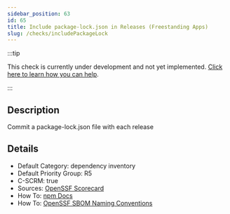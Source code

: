 ```yaml
---
sidebar_position: 63
id: 65
title: Include package-lock.json in Releases (Freestanding Apps)
slug: /checks/includePackageLock
---
```


<!-- BANNER:START -->
:::tip

This check is currently under development and not yet implemented. [Click here to learn how you can help](/contribute).

:::
<!-- BANNER:END -->

<!-- DESCRIPTION:START -->
## Description
Commit a package-lock.json file with each release
<!-- DESCRIPTION:END -->

<!-- DETAILS:START -->
## Details
- Default Category: dependency inventory
- Default Priority Group: R5
- C-SCRM: true
- Sources: [OpenSSF Scorecard](https://github.com/ossf/scorecard/blob/main/docs/checks.md#sbom)
- How To: [npm Docs](https://docs.npmjs.com/cli/v10/commands/npm-sbom)
- How To: [OpenSSF SBOM Naming Conventions](https://github.com/ossf/sbom-everywhere/blob/main/reference/sbom_naming.md)

<!-- DETAILS:END -->

